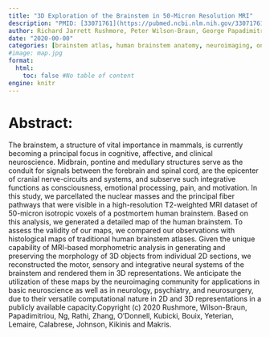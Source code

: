 ```yaml
---
title: "3D Exploration of the Brainstem in 50-Micron Resolution MRI"
description: "PMID: [33071761](https://pubmed.ncbi.nlm.nih.gov/33071761/){target='_blank'}    DOI: [10.3389/fnana.2020.00040](https://doi.org/10.3389/fnana.2020.00040){target='_blank'}"
author: Richard Jarrett Rushmore, Peter Wilson-Braun, George Papadimitriou, Isaac Ng, Yogesh Rathi, Fan Zhang, Lauren Jean O'Donnell, Marek Kubicki, Sylvain Bouix, Edward Yeterian, Jean-Jacques Lemaire, Evan Calabrese, G Allan Johnson, Ron Kikinis, Nikos Makris
date: "2020-00-00"
categories: [brainstem atlas, human brainstem anatomy, neuroimaging, ontology, terminologia anatomica, ultrahigh-resolution MRI]
#image: map.jpg
format:
  html:
    toc: false #No table of content
engine: knitr
---
```


# Abstract:

The brainstem, a structure of vital importance in mammals, is currently becoming a principal focus in cognitive, affective, and clinical neuroscience. Midbrain, pontine and medullary structures serve as the conduit for signals between the forebrain and spinal cord, are the epicenter of cranial nerve-circuits and systems, and subserve such integrative functions as consciousness, emotional processing, pain, and motivation. In this study, we parcellated the nuclear masses and the principal fiber pathways that were visible in a high-resolution T2-weighted MRI dataset of 50-micron isotropic voxels of a postmortem human brainstem. Based on this analysis, we generated a detailed map of the human brainstem. To assess the validity of our maps, we compared our observations with histological maps of traditional human brainstem atlases. Given the unique capability of MRI-based morphometric analysis in generating and preserving the morphology of 3D objects from individual 2D sections, we reconstructed the motor, sensory and integrative neural systems of the brainstem and rendered them in 3D representations. We anticipate the utilization of these maps by the neuroimaging community for applications in basic neuroscience as well as in neurology, psychiatry, and neurosurgery, due to their versatile computational nature in 2D and 3D representations in a publicly available capacity.Copyright (c) 2020 Rushmore, Wilson-Braun, Papadimitriou, Ng, Rathi, Zhang, O'Donnell, Kubicki, Bouix, Yeterian, Lemaire, Calabrese, Johnson, Kikinis and Makris.
        